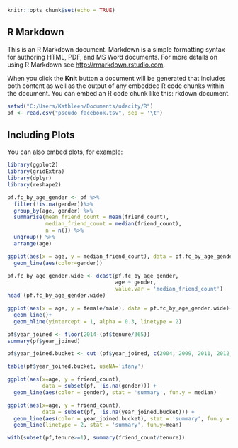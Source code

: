 ```r
knitr::opts_chunk$set(echo = TRUE)
```

## R Markdown

This is an R Markdown document. Markdown is a simple formatting syntax for authoring HTML, PDF, and MS Word documents. For more details on using R Markdown see <http://rmarkdown.rstudio.com>.

When you click the **Knit** button a document will be generated that includes both content as well as the output of any embedded R code chunks within the document. You can embed an R code chunk like this:
rkdown document. 
```r
setwd("C:/Users/Kathleen/Documents/udacity/R")
pf <- read.csv("pseudo_facebook.tsv", sep = '\t')
```

## Including Plots

You can also embed plots, for example:

```r
library(ggplot2)
library(gridExtra)
library(dplyr)
library(reshape2)
```




```r
pf.fc_by_age_gender <- pf %>%
  filter(!is.na(gender))%>%
  group_by(age, gender) %>%
  summarise(mean_friend_count = mean(friend_count),
            median_friend_count = median(friend_count),
            n = n()) %>% 
  ungroup() %>%
  arrange(age)
```

```r
ggplot(aes(x = age, y = median_friend_count), data = pf.fc_by_age_gender)+
  geom_line(aes(color=gender))
```

```r
pf.fc_by_age_gender.wide <- dcast(pf.fc_by_age_gender,
                                  age ~ gender,
                                  value.var = 'median_friend_count')
head (pf.fc_by_age_gender.wide)
```

```r
ggplot(aes(x = age, y = female/male), data = pf.fc_by_age_gender.wide)+
  geom_line()+
  geom_hline(yintercept = 1, alpha = 0.3, linetype = 2)
```

```r
pf$year_joined <- floor(2014-(pf$tenure/365))
summary(pf$year_joined)
```

```r
pf$year_joined.bucket <- cut (pf$year_joined, c(2004, 2009, 2011, 2012, 2014))
```

```r
table(pf$year_joined.bucket, useNA='ifany')

ggplot(aes(x=age, y = friend_count), 
           data = subset(pf, !is.na(gender))) + 
  geom_line(aes(color = gender), stat = 'summary', fun.y = median)
```

```r

ggplot(aes(x=age, y = friend_count), 
           data = subset(pf, !is.na(year_joined.bucket))) + 
  geom_line(aes(color = year_joined.bucket), stat = 'summary', fun.y = mean)+
  geom_line(linetype = 2, stat = 'summary', fun.y=mean)
```

```r
with(subset(pf,tenure>=1), summary(friend_count/tenure))

```

```r
```

```r
```
```r
```

```r
```

```r
```

```r
```
```r
```

```r
```

```r
```

```r
```
```r
```

```r
```

```r
```

```r
```

```r
```

```r
```

